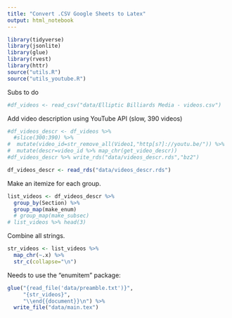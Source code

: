 ```yaml
---
title: "Convert .CSV Google Sheets to Latex"
output: html_notebook
---
```


```r
library(tidyverse)
library(jsonlite)
library(glue)
library(rvest)
library(httr)
source("utils.R")
source("utils_youtube.R")
```

Subs to do


```r
#df_videos <- read_csv("data/Elliptic Billiards Media - videos.csv")
```

Add video description using YouTube API (slow, 390 videos)

```r
#df_videos_descr <- df_videos %>%
  #slice(300:390) %>%
#  mutate(video_id=str_remove_all(Video1,"http[s?]://youtu.be/")) %>%
#  mutate(descr=video_id %>% map_chr(get_video_descr))
#df_videos_descr %>% write_rds("data/videos_descr.rds","bz2")
```

```r
df_videos_descr <- read_rds("data/videos_descr.rds")
```


Make an itemize for each group.

```r
list_videos <- df_videos_descr %>%
  group_by(Section) %>%
  group_map(make_enum) 
  # group_map(make_subsec) 
# list_videos %>% head(3)
```

Combine all strings.

```r
str_videos <- list_videos %>%
  map_chr(~.x) %>%
  str_c(collapse="\n")
```

Needs to use the "enumitem" package:

```r
glue("{read_file('data/preamble.txt')}",
     "{str_videos}",
     "\\end{{document}}\n") %>%
  write_file("data/main.tex")
```


